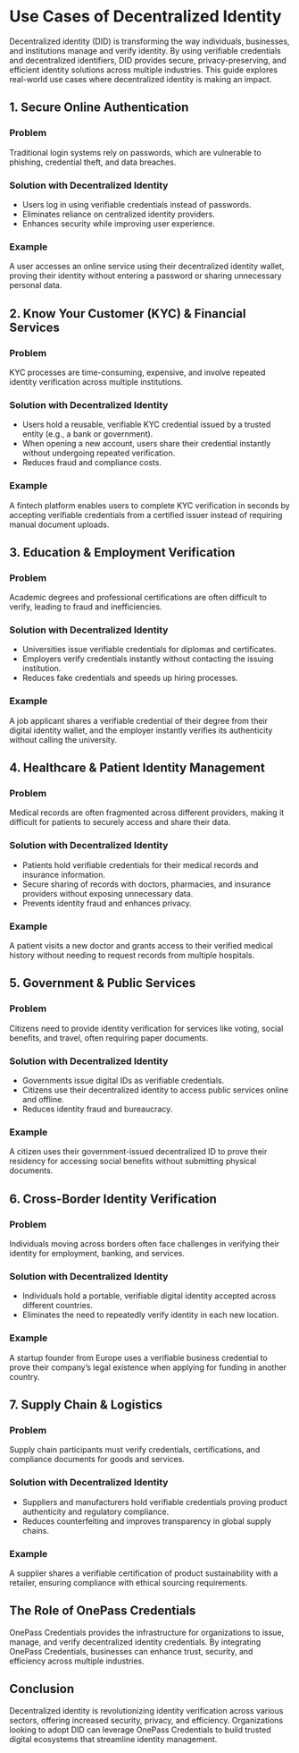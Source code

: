 # Use Cases of Decentralized Identity

Decentralized identity (DID) is transforming the way individuals, businesses, and institutions manage and verify identity. By using verifiable credentials and decentralized identifiers, DID provides secure, privacy-preserving, and efficient identity solutions across multiple industries. This guide explores real-world use cases where decentralized identity is making an impact.

## 1. **Secure Online Authentication**

### Problem

Traditional login systems rely on passwords, which are vulnerable to phishing, credential theft, and data breaches.

### Solution with Decentralized Identity

- Users log in using verifiable credentials instead of passwords.
- Eliminates reliance on centralized identity providers.
- Enhances security while improving user experience.

### Example

A user accesses an online service using their decentralized identity wallet, proving their identity without entering a password or sharing unnecessary personal data.

## 2. **Know Your Customer (KYC) & Financial Services**

### Problem

KYC processes are time-consuming, expensive, and involve repeated identity verification across multiple institutions.

### Solution with Decentralized Identity

- Users hold a reusable, verifiable KYC credential issued by a trusted entity (e.g., a bank or government).
- When opening a new account, users share their credential instantly without undergoing repeated verification.
- Reduces fraud and compliance costs.

### Example

A fintech platform enables users to complete KYC verification in seconds by accepting verifiable credentials from a certified issuer instead of requiring manual document uploads.

## 3. **Education & Employment Verification**

### Problem

Academic degrees and professional certifications are often difficult to verify, leading to fraud and inefficiencies.

### Solution with Decentralized Identity

- Universities issue verifiable credentials for diplomas and certificates.
- Employers verify credentials instantly without contacting the issuing institution.
- Reduces fake credentials and speeds up hiring processes.

### Example

A job applicant shares a verifiable credential of their degree from their digital identity wallet, and the employer instantly verifies its authenticity without calling the university.

## 4. **Healthcare & Patient Identity Management**

### Problem

Medical records are often fragmented across different providers, making it difficult for patients to securely access and share their data.

### Solution with Decentralized Identity

- Patients hold verifiable credentials for their medical records and insurance information.
- Secure sharing of records with doctors, pharmacies, and insurance providers without exposing unnecessary data.
- Prevents identity fraud and enhances privacy.

### Example

A patient visits a new doctor and grants access to their verified medical history without needing to request records from multiple hospitals.

## 5. **Government & Public Services**

### Problem

Citizens need to provide identity verification for services like voting, social benefits, and travel, often requiring paper documents.

### Solution with Decentralized Identity

- Governments issue digital IDs as verifiable credentials.
- Citizens use their decentralized identity to access public services online and offline.
- Reduces identity fraud and bureaucracy.

### Example

A citizen uses their government-issued decentralized ID to prove their residency for accessing social benefits without submitting physical documents.

## 6. **Cross-Border Identity Verification**

### Problem

Individuals moving across borders often face challenges in verifying their identity for employment, banking, and services.

### Solution with Decentralized Identity

- Individuals hold a portable, verifiable digital identity accepted across different countries.
- Eliminates the need to repeatedly verify identity in each new location.

### Example

A startup founder from Europe uses a verifiable business credential to prove their company’s legal existence when applying for funding in another country.

## 7. **Supply Chain & Logistics**

### Problem

Supply chain participants must verify credentials, certifications, and compliance documents for goods and services.

### Solution with Decentralized Identity

- Suppliers and manufacturers hold verifiable credentials proving product authenticity and regulatory compliance.
- Reduces counterfeiting and improves transparency in global supply chains.

### Example

A supplier shares a verifiable certification of product sustainability with a retailer, ensuring compliance with ethical sourcing requirements.

## The Role of OnePass Credentials

OnePass Credentials provides the infrastructure for organizations to issue, manage, and verify decentralized identity credentials. By integrating OnePass Credentials, businesses can enhance trust, security, and efficiency across multiple industries.

## Conclusion

Decentralized identity is revolutionizing identity verification across various sectors, offering increased security, privacy, and efficiency. Organizations looking to adopt DID can leverage OnePass Credentials to build trusted digital ecosystems that streamline identity management.
